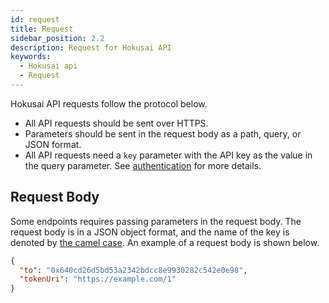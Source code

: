 ```yaml
---
id: request
title: Request
sidebar_position: 2.2
description: Request for Hokusai API
keywords:
  - Hokusai api
  - Request
---
```


Hokusai API requests follow the protocol below.
- All API requests should be sent over HTTPS.
- Parameters should be sent in the request body as a path, query, or JSON format.
- All API requests need a `key` parameter with the API key as the value in the query parameter. See [authentication](authentication) for more details.

## Request Body

Some endpoints requires passing parameters in the request body. The request body is in a JSON object format, and the name of the key is denoted by [the camel case](https://en.wikipedia.org/wiki/Camel_case).
An example of a request body is shown below.
```json title="/nfts/{contractId}/mint"
{
  "to": "0x640cd26d5bd53a2342bdcc8e9930282c542e0e98",
  "tokenUri": "https://example.com/1"
}
```
